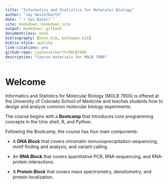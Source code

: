 ```yaml
--- 
title: "Informatics and Statistics for Molecular Biology"
author: "Jay Hesselberth"
date: "`r Sys.Date()`"
site: bookdown::bookdown_site
output: bookdown::gitbook
documentclass: book
bibliography: [book.bib, packages.bib]
biblio-style: apalike
link-citations: yes
github-repo: jayhesselberth/MOLB7900
description: "Course materials for MOLB 7900"
---
```


# Welcome {-}

Informatics and Statistics for Molecular Biology (MOLB 7900) is offered at the University of Colorado School of Medicine and teaches students how to design and analyze common molecular biology experiments.

The course begins with a __Bootcamp__ that introduces core programming concepts in the Unix shell, R, and Python.

Following the Bootcamp, the course has four main components:

* A __DNA Block__ that covers chromatin immunoprecipitation-sequencing, motif finding and analysis, and variant calling.

* An __RNA Block__ that covers quantitative PCR, RNA-sequencing, and RNA-protein interactions.

* A __Protein Block__ that covers mass spectrometry, densitometry, and protein localization.



